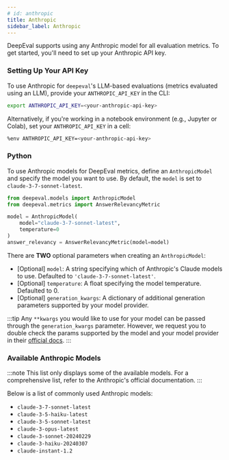 ```yaml
---
# id: anthropic
title: Anthropic
sidebar_label: Anthropic
---
```


DeepEval supports using any Anthropic model for all evaluation metrics. To get started, you'll need to set up your Anthropic API key.

### Setting Up Your API Key

To use Anthropic for `deepeval`'s LLM-based evaluations (metrics evaluated using an LLM), provide your `ANTHROPIC_API_KEY` in the CLI:

```bash
export ANTHROPIC_API_KEY=<your-anthropic-api-key>
```

Alternatively, if you're working in a notebook environment (e.g., Jupyter or Colab), set your `ANTHROPIC_API_KEY` in a cell:

```bash
%env ANTHROPIC_API_KEY=<your-anthropic-api-key>
```

### Python

To use Anthropic models for DeepEval metrics, define an `AnthropicModel` and specify the model you want to use. By default, the `model` is set to `claude-3-7-sonnet-latest`.

```python
from deepeval.models import AnthropicModel
from deepeval.metrics import AnswerRelevancyMetric

model = AnthropicModel(
    model="claude-3-7-sonnet-latest",
    temperature=0
)
answer_relevancy = AnswerRelevancyMetric(model=model)
```

There are **TWO** optional parameters when creating an `AnthropicModel`:

- [Optional] `model`: A string specifying which of Anthropic's Claude models to use. Defaulted to `'claude-3-7-sonnet-latest'`.
- [Optional] `temperature`: A float specifying the model temperature. Defaulted to 0.
- [Optional] `generation_kwargs`: A dictionary of additional generation parameters supported by your model provider.

:::tip
Any `**kwargs` you would like to use for your model can be passed through the `generation_kwargs` parameter. However, we request you to double check the params supported by the model and your model provider in their [official docs](https://docs.anthropic.com/en/docs/about-claude/models/overview).
:::

### Available Anthropic Models

:::note
This list only displays some of the available models. For a comprehensive list, refer to the Anthropic's official documentation.
:::

Below is a list of commonly used Anthropic models:

- `claude-3-7-sonnet-latest`
- `claude-3-5-haiku-latest`
- `claude-3-5-sonnet-latest`
- `claude-3-opus-latest`
- `claude-3-sonnet-20240229`
- `claude-3-haiku-20240307`
- `claude-instant-1.2`

